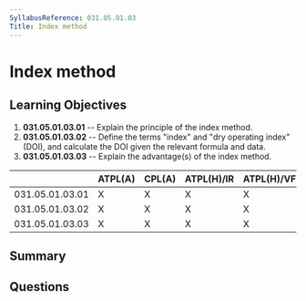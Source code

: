 ```yaml
---
SyllabusReference: 031.05.01.03
Title: Index method
---
```


# Index method

## Learning Objectives

1.  **031.05.01.03.01** -- Explain the principle of the index method.
2.  **031.05.01.03.02** -- Define the terms "index" and "dry operating index"
    (DOI), and calculate the DOI given the relevant formula and data.
3.  **031.05.01.03.03** -- Explain the advantage(s) of the index method.

|                 | ATPL(A) | CPL(A) | ATPL(H)/IR | ATPL(H)/VFR | CPL(H) | IR | CBIR(A) |
| --------------- | ------- | ------ | ---------- | ----------- | ------ | -- | ------- |
| 031.05.01.03.01 | X       | X      | X          | X           | X      |    |         |
| 031.05.01.03.02 | X       | X      | X          | X           | X      |    |         |
| 031.05.01.03.03 | X       | X      | X          | X           | X      |    |         |

## Summary

## Questions
